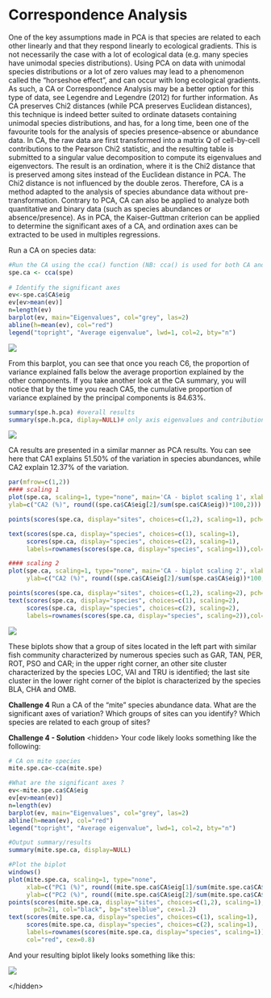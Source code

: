 # Correspondence Analysis

One of the key assumptions made in PCA is that species are related to
each other linearly and that they respond linearly to ecological
gradients. This is not necessarily the case with a lot of ecological
data (e.g. many species have unimodal species distributions). Using PCA
on data with unimodal species distributions or a lot of zero values may
lead to a phenomenon called the "horseshoe effect", and can occur with
long ecological gradients. As such, a CA or Correspondence Analysis may
be a better option for this type of data, see Legendre and Legendre
(2012) for further information. As CA preserves Chi2 distances (while
PCA preserves Euclidean distances), this technique is indeed better
suited to ordinate datasets containing unimodal species distributions,
and has, for a long time, been one of the favourite tools for the
analysis of species presence--absence or abundance data. In CA, the raw
data are first transformed into a matrix Q of cell-by-cell contributions
to the Pearson Chi2 statistic, and the resulting table is submitted to a
singular value decomposition to compute its eigenvalues and
eigenvectors. The result is an ordination, where it is the Chi2 distance
that is preserved among sites instead of the Euclidean distance in PCA.
The Chi2 distance is not influenced by the double zeros. Therefore, CA
is a method adapted to the analysis of species abundance data without
pre-transformation. Contrary to PCA, CA can also be applied to analyze
both quantitative and binary data (such as species abundances or
absence/presence). As in PCA, the Kaiser-Guttman criterion can be
applied to determine the significant axes of a CA, and ordination axes
can be extracted to be used in multiples regressions.

Run a CA on species data:

```r
#Run the CA using the cca() function (NB: cca() is used for both CA and CCA)
spe.ca <- cca(spe)
 
# Identify the significant axes
ev<-spe.ca$CA$eig
ev[ev>mean(ev)]
n=length(ev)
barplot(ev, main="Eigenvalues", col="grey", las=2)
abline(h=mean(ev), col="red")
legend("topright", "Average eigenvalue", lwd=1, col=2, bty="n")
```

![](/ca_guttmankaiser.png){.align-center}

From this barplot, you can see that once you reach C6, the proportion of
variance explained falls below the average proportion explained by the
other components. If you take another look at the CA summary, you will
notice that by the time you reach CA5, the cumulative proportion of
variance explained by the principal components is 84.63%.

```r
summary(spe.h.pca) #overall results
summary(spe.h.pca, diplay=NULL)# only axis eigenvalues and contribution
```

![](/ca_summary.png){.align-center}

CA results are presented in a similar manner as PCA results. You can see
here that CA1 explains 51.50% of the variation in species abundances,
while CA2 explain 12.37% of the variation.

```r
par(mfrow=c(1,2))
#### scaling 1
plot(spe.ca, scaling=1, type="none", main='CA - biplot scaling 1', xlab=c("CA1 (%)", round((spe.ca$CA$eig[1]/sum(spe.ca$CA$eig))*100,2)),
ylab=c("CA2 (%)", round((spe.ca$CA$eig[2]/sum(spe.ca$CA$eig))*100,2)))

points(scores(spe.ca, display="sites", choices=c(1,2), scaling=1), pch=21, col="black", bg="steelblue", cex=1.2)

text(scores(spe.ca, display="species", choices=c(1), scaling=1),
     scores(spe.ca, display="species", choices=c(2), scaling=1),
     labels=rownames(scores(spe.ca, display="species", scaling=1)),col="red", cex=0.8)

#### scaling 2
plot(spe.ca, scaling=1, type="none", main='CA - biplot scaling 2', xlab=c("CA1 (%)", round((spe.ca$CA$eig[1]/sum(spe.ca$CA$eig))*100,2)),
     ylab=c("CA2 (%)", round((spe.ca$CA$eig[2]/sum(spe.ca$CA$eig))*100,2)), ylim=c(-2,3))

points(scores(spe.ca, display="sites", choices=c(1,2), scaling=2), pch=21, col="black", bg="steelblue", cex=1.2)
text(scores(spe.ca, display="species", choices=c(1), scaling=2),
     scores(spe.ca, display="species", choices=c(2), scaling=2),
     labels=rownames(scores(spe.ca, display="species", scaling=2)),col="red", cex=0.8)
```

![](/ca_biplot.png){.align-center}

These biplots show that a group of sites located in the left part with
similar fish community characterized by numerous species such as GAR,
TAN, PER, ROT, PSO and CAR; in the upper right corner, an other site
cluster characterized by the species LOC, VAI and TRU is identified; the
last site cluster in the lower right corner of the biplot is
characterized by the species BLA, CHA and OMB.

**Challenge 4** Run a CA of the "mite" species abundance data. What are
the significant axes of variation? Which groups of sites can you
identify? Which species are related to each group of sites?

**Challenge 4 - Solution** \<hidden\> Your code likely looks something
like the following:

```r
# CA on mite species 
mite.spe.ca<-cca(mite.spe)

#What are the significant axes ?  
ev<-mite.spe.ca$CA$eig
ev[ev>mean(ev)]
n=length(ev)
barplot(ev, main="Eigenvalues", col="grey", las=2)
abline(h=mean(ev), col="red")
legend("topright", "Average eigenvalue", lwd=1, col=2, bty="n")

#Output summary/results  
summary(mite.spe.ca, display=NULL)

#Plot the biplot
windows()
plot(mite.spe.ca, scaling=1, type="none",
     xlab=c("PC1 (%)", round((mite.spe.ca$CA$eig[1]/sum(mite.spe.ca$CA$eig))*100,2)),
     ylab=c("PC2 (%)", round((mite.spe.ca$CA$eig[2]/sum(mite.spe.ca$CA$eig))*100,2)))
points(scores(mite.spe.ca, display="sites", choices=c(1,2), scaling=1),
       pch=21, col="black", bg="steelblue", cex=1.2)
text(scores(mite.spe.ca, display="species", choices=c(1), scaling=1),
     scores(mite.spe.ca, display="species", choices=c(2), scaling=1),
     labels=rownames(scores(mite.spe.ca, display="species", scaling=1)),
     col="red", cex=0.8)
```

And your resulting biplot likely looks something like this:

![](/ca_mite_biplot.png){.align-center}

\</hidden\>
